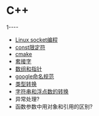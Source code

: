 = C++ =
1----
* [[./socket|Linux socket编程]]
* [[./const|const限定符]]
* [[./cmake|cmake]]
* [[./socket|套接字]]
* [[./array_and_pointer|数组和指针]]
* [[./naming-rules|google命名规范]]
* [[./type-conversion|类型转换]]
* [[./transfer-double-string|字符串和浮点数的转换]]
* 异常处理?
* 函数参数中用对象和引用的区别?
